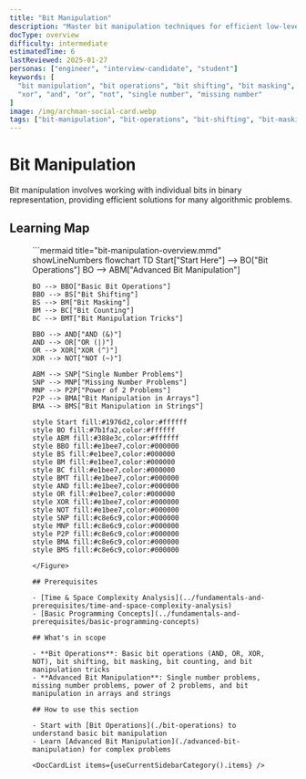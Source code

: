 ```yaml
---
title: "Bit Manipulation"
description: "Master bit manipulation techniques for efficient low-level operations. Learn bit operations, advanced techniques, and common bit manipulation problems."
docType: overview
difficulty: intermediate
estimatedTime: 6
lastReviewed: 2025-01-27
personas: ["engineer", "interview-candidate", "student"]
keywords: [
  "bit manipulation", "bit operations", "bit shifting", "bit masking", "bit counting",
  "xor", "and", "or", "not", "single number", "missing number"
]
image: /img/archman-social-card.webp
tags: ["bit-manipulation", "bit-operations", "bit-shifting", "bit-masking", "xor"]
---
```



<Head>
  <script type="application/ld+json">{JSON.stringify({
    "@context": "https://schema.org",
    "@type": "Article",
    "headline": "Bit Manipulation",
    "description": "Master bit manipulation techniques for efficient low-level operations. Learn bit operations, advanced techniques, and common bit manipulation problems.",
    "author": {
      "@type": "Organization",
      "name": "ArchMan"
    },
    "publisher": {
      "@type": "Organization",
      "name": "ArchMan",
      "logo": {
        "@type": "ImageObject",
        "url": "https://archman.dev/img/logo.png"
      }
    },
    "datePublished": "2025-01-27",
    "dateModified": "2025-01-27"
  })}</script>
  <script type="application/ld+json">{JSON.stringify({
    "@context": "https://schema.org",
    "@type": "BreadcrumbList",
    "itemListElement": [
      {
        "@type": "ListItem",
        "position": 1,
        "name": "Home",
        "item": "https://archman.dev/"
      },
      {
        "@type": "ListItem",
        "position": 2,
        "name": "Algorithms & Data Structures",
        "item": "https://archman.dev/docs/algorithms-and-data-structures"
      },
      {
        "@type": "ListItem",
        "position": 3,
        "name": "Bit Manipulation",
        "item": "https://archman.dev/docs/algorithms-and-data-structures/bit-manipulation"
      }
    ]
  })}</script>
</Head>

# Bit Manipulation

Bit manipulation involves working with individual bits in binary representation, providing efficient solutions for many algorithmic problems.

## Learning Map

<Figure caption="Bit manipulation concepts organized from basic operations to advanced techniques.">
```mermaid title="bit-manipulation-overview.mmd" showLineNumbers
flowchart TD
    Start["Start Here"] --> BO["Bit Operations"]
    BO --> ABM["Advanced Bit Manipulation"]
    
    BO --> BBO["Basic Bit Operations"]
    BBO --> BS["Bit Shifting"]
    BS --> BM["Bit Masking"]
    BM --> BC["Bit Counting"]
    BC --> BMT["Bit Manipulation Tricks"]
    
    BBO --> AND["AND (&)"]
    AND --> OR["OR (|)"]
    OR --> XOR["XOR (^)"]
    XOR --> NOT["NOT (~)"]
    
    ABM --> SNP["Single Number Problems"]
    SNP --> MNP["Missing Number Problems"]
    MNP --> P2P["Power of 2 Problems"]
    P2P --> BMA["Bit Manipulation in Arrays"]
    BMA --> BMS["Bit Manipulation in Strings"]
    
    style Start fill:#1976d2,color:#ffffff
    style BO fill:#7b1fa2,color:#ffffff
    style ABM fill:#388e3c,color:#ffffff
    style BBO fill:#e1bee7,color:#000000
    style BS fill:#e1bee7,color:#000000
    style BM fill:#e1bee7,color:#000000
    style BC fill:#e1bee7,color:#000000
    style BMT fill:#e1bee7,color:#000000
    style AND fill:#e1bee7,color:#000000
    style OR fill:#e1bee7,color:#000000
    style XOR fill:#e1bee7,color:#000000
    style NOT fill:#e1bee7,color:#000000
    style SNP fill:#c8e6c9,color:#000000
    style MNP fill:#c8e6c9,color:#000000
    style P2P fill:#c8e6c9,color:#000000
    style BMA fill:#c8e6c9,color:#000000
    style BMS fill:#c8e6c9,color:#000000
```
</Figure>

## Prerequisites

- [Time & Space Complexity Analysis](../fundamentals-and-prerequisites/time-and-space-complexity-analysis)
- [Basic Programming Concepts](../fundamentals-and-prerequisites/basic-programming-concepts)

## What's in scope

- **Bit Operations**: Basic bit operations (AND, OR, XOR, NOT), bit shifting, bit masking, bit counting, and bit manipulation tricks
- **Advanced Bit Manipulation**: Single number problems, missing number problems, power of 2 problems, and bit manipulation in arrays and strings

## How to use this section

- Start with [Bit Operations](./bit-operations) to understand basic bit manipulation
- Learn [Advanced Bit Manipulation](./advanced-bit-manipulation) for complex problems

<DocCardList items={useCurrentSidebarCategory().items} />
